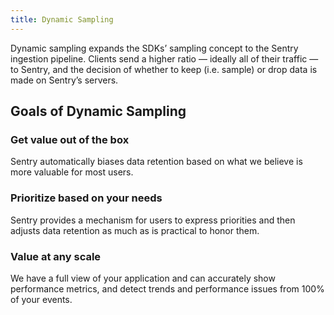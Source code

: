 ```yaml
---
title: Dynamic Sampling
---
```


Dynamic sampling expands the SDKs’ sampling concept to the Sentry ingestion pipeline. Clients send a higher ratio — ideally all of their traffic — to Sentry, and the decision of whether to keep (i.e. sample) or drop data is made on Sentry’s servers.

## Goals of Dynamic Sampling

### Get value out of the box

Sentry automatically biases data retention based on what we believe is more valuable for most users.

### Prioritize based on your needs

Sentry provides a mechanism for users to express priorities and then adjusts data retention as much as is practical to honor them.

### Value at any scale

We have a full view of your application and can accurately show performance metrics, and detect trends and performance issues from 100% of your events.
